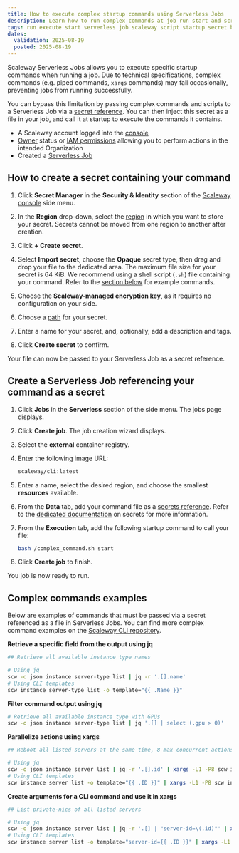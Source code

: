 ```yaml
---
title: How to execute complex startup commands using Serverless Jobs
description: Learn how to run complex commands at job run start and scripts using Scaleway Serverless Jobs and Secrets Manager.
tags: run execute start serverless job scaleway script startup secret bash complex command pipe
dates:
  validation: 2025-08-19 
  posted: 2025-08-19
---
```


Scaleway Serverless Jobs allows you to execute specific startup commands when running a job. Due to technical specifications, complex commands (e.g. piped commands, `xargs` commands) may fail occasionally, preventing jobs from running successfully.

You can bypass this limitation by passing complex commands and scripts to a Serverless Job via a [secret reference](/serverless-jobs/concepts/#secrets-reference). You can then inject this secret as a file in your job, and call it at startup to execute the commands it contains.

<Requirements />

- A Scaleway account logged into the [console](https://account.scaleway.com/?service=elements)
- [Owner](/iam/concepts/#owner) status or [IAM permissions](/iam/concepts/#permission) allowing you to perform actions in the intended Organization
- Created a [Serverless Job](/serverless-jobs/how-to/create-job/)

## How to create a secret containing your command

1. Click **Secret Manager** in the **Security & Identity** section of the [Scaleway console](https://account.scaleway.com/?service=elements) side menu.

2. In the **Region** drop-down, select the [region](/secret-manager/concepts/#region) in which you want to store your secret. Secrets cannot be moved from one region to another after creation.

3. Click **+ Create secret**.

4. Select **Import secret**, choose the **Opaque** secret type, then drag and drop your file to the dedicated area. The maximum file size for your secret is 64 KiB.
    <Message type="note">
    We recommend using a shell script (`.sh`) file containing your command. Refer to the [section below](#complex-commands-examples) for example commands.
    </Message>

5. Choose the **Scaleway-managed encryption key**, as it requires no configuration on your side.

6. Choose a [path](/secret-manager/concepts/#path) for your secret.

7. Enter a name for your secret, and, optionally, add a description and tags.
      
8. Click **Create secret** to confirm.

Your file can now be passed to your Serverless Job as a secret reference.

## Create a Serverless Job referencing your command as a secret

1. Click **Jobs** in the **Serverless** section of the side menu. The jobs page displays.

2. Click **Create job**. The job creation wizard displays.

3. Select the **external** container registry.

4. Enter the following image URL:
    ```sh
    scaleway/cli:latest
    ```

5. Enter a name, select the desired region, and choose the smallest **resources** available.

6. From the **Data** tab, add your command file as a [secrets reference](/serverless-functions/concepts/#secrets). Refer to the [dedicated documentation](/serverless-jobs/how-to/reference-secret-in-job/) on secrets for more information.

7. From the **Execution** tab, add the following startup command to call your file:
    ```sh
    bash /complex_command.sh start
    ```

8. Click **Create job** to finish.

You job is now ready to run.

## Complex commands examples

Below are examples of commands that must be passed via a secret referenced as a file in Serverless Jobs. You can find more complex command examples on the [Scaleway CLI repository](/https://github.com/scaleway/scaleway-cli/blob/master/docs/cookbook.md).

**Retrieve a specific field from the output using jq**

```bash
## Retrieve all available instance type names

# Using jq
scw -o json instance server-type list | jq -r '.[].name'
# Using CLI templates
scw instance server-type list -o template="{{ .Name }}"
```

**Filter command output using jq**

```bash
# Retrieve all available instance type with GPUs
scw -o json instance server-type list | jq '.[] | select (.gpu > 0)'
```

**Parallelize actions using xargs**

```bash
## Reboot all listed servers at the same time, 8 max concurrent actions

# Using jq
scw -o json instance server list | jq -r '.[].id' | xargs -L1 -P8 scw instance server reboot
# Using CLI templates
scw instance server list -o template="{{ .ID }}" | xargs -L1 -P8 scw instance server reboot
```

**Create arguments for a CLI command and use it in xargs**

```bash
## List private-nics of all listed servers

# Using jq
scw -o json instance server list | jq -r '.[] | "server-id=\(.id)"' | xargs -L1 scw instance private-nic list
# Using CLI templates
scw instance server list -o template="server-id={{ .ID }}" | xargs -L1 scw instance private-nic list
```
